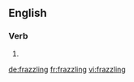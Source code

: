 ==English==

===Verb===
{{head|en}}

# {{present participle of|frazzle}}

[[de:frazzling]]
[[fr:frazzling]]
[[vi:frazzling]]